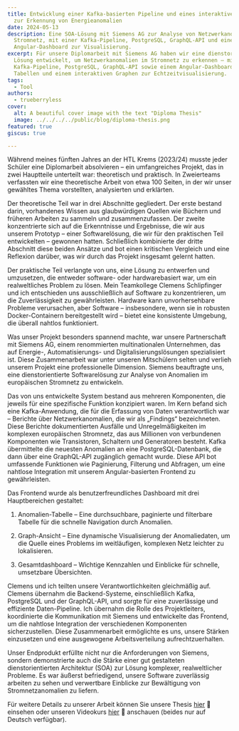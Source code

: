 ```yaml
---
title: Entwicklung einer Kafka-basierten Pipeline und eines interaktiven Graphen
  zur Erkennung von Energieanomalien
date: 2024-05-13
description: Eine SOA-Lösung mit Siemens AG zur Analyse von Netzwerkanomalien im
  Stromnetz, mit einer Kafka-Pipeline, PostgreSQL, GraphQL-API und einem
  Angular-Dashboard zur Visualisierung.
excerpt: Für unsere Diplomarbeit mit Siemens AG haben wir eine dienstorientierte
  Lösung entwickelt, um Netzwerkanomalien im Stromnetz zu erkennen — mit einer
  Kafka-Pipeline, PostgreSQL, GraphQL-API sowie einem Angular-Dashboard mit
  Tabellen und einem interaktiven Graphen zur Echtzeitvisualisierung.
tags:
  - Tool
authors:
  - trueberryless
cover:
  alt: A beautiful cover image with the text "Diploma Thesis"
  image: ../../../../public/blog/diploma-thesis.png
featured: true
giscus: true

---
```


Während meines fünften Jahres an der HTL Krems (2023/24) musste jeder Schüler eine Diplomarbeit absolvieren – ein umfangreiches Projekt, das in zwei Hauptteile unterteilt war: theoretisch und praktisch. In Zweierteams verfassten wir eine theoretische Arbeit von etwa 100 Seiten, in der wir unser gewähltes Thema vorstellten, analysierten und erklärten.

Der theoretische Teil war in drei Abschnitte gegliedert. Der erste bestand darin, vorhandenes Wissen aus glaubwürdigen Quellen wie Büchern und früheren Arbeiten zu sammeln und zusammenzufassen. Der zweite konzentrierte sich auf die Erkenntnisse und Ergebnisse, die wir aus unserem Prototyp – einer Softwarelösung, die wir für den praktischen Teil entwickelten – gewonnen hatten. Schließlich kombinierte der dritte Abschnitt diese beiden Ansätze und bot einen kritischen Vergleich und eine Reflexion darüber, was wir durch das Projekt insgesamt gelernt hatten.

Der praktische Teil verlangte von uns, eine Lösung zu entwerfen und umzusetzen, die entweder software- oder hardwarebasiert war, um ein realweltliches Problem zu lösen. Mein Teamkollege Clemens Schlipfinger und ich entschieden uns ausschließlich auf Software zu konzentrieren, um die Zuverlässigkeit zu gewährleisten. Hardware kann unvorhersehbare Probleme verursachen, aber Software – insbesondere, wenn sie in robusten Docker-Containern bereitgestellt wird – bietet eine konsistente Umgebung, die überall nahtlos funktioniert.

Was unser Projekt besonders spannend machte, war unsere Partnerschaft mit Siemens AG, einem renommierten multinationalen Unternehmen, das auf Energie-, Automatisierungs- und Digitalisierungslösungen spezialisiert ist. Diese Zusammenarbeit war unter unseren Mitschülern selten und verlieh unserem Projekt eine professionelle Dimension. Siemens beauftragte uns, eine dienstorientierte Softwarelösung zur Analyse von Anomalien im europäischen Stromnetz zu entwickeln.

Das von uns entwickelte System bestand aus mehreren Komponenten, die jeweils für eine spezifische Funktion konzipiert waren. Im Kern befand sich eine Kafka-Anwendung, die für die Erfassung von Daten verantwortlich war – Berichte über Netzwerkanomalien, die wir als „Findings“ bezeichneten. Diese Berichte dokumentierten Ausfälle und Unregelmäßigkeiten im komplexen europäischen Stromnetz, das aus Millionen von verbundenen Komponenten wie Transistoren, Schaltern und Generatoren besteht. Kafka übermittelte die neuesten Anomalien an eine PostgreSQL-Datenbank, die dann über eine GraphQL-API zugänglich gemacht wurde. Diese API bot umfassende Funktionen wie Paginierung, Filterung und Abfragen, um eine nahtlose Integration mit unserem Angular-basierten Frontend zu gewährleisten.

Das Frontend wurde als benutzerfreundliches Dashboard mit drei Hauptbereichen gestaltet:

1. Anomalien-Tabelle – Eine durchsuchbare, paginierte und filterbare Tabelle für die schnelle Navigation durch Anomalien.

2. Graph-Ansicht – Eine dynamische Visualisierung der Anomaliedaten, um die Quelle eines Problems im weitläufigen, komplexen Netz leichter zu lokalisieren.

3. Gesamtdashboard – Wichtige Kennzahlen und Einblicke für schnelle, umsetzbare Übersichten.

Clemens und ich teilten unsere Verantwortlichkeiten gleichmäßig auf. Clemens übernahm die Backend-Systeme, einschließlich Kafka, PostgreSQL und der GraphQL-API, und sorgte für eine zuverlässige und effiziente Daten-Pipeline. Ich übernahm die Rolle des Projektleiters, koordinierte die Kommunikation mit Siemens und entwickelte das Frontend, um die nahtlose Integration der verschiedenen Komponenten sicherzustellen. Diese Zusammenarbeit ermöglichte es uns, unsere Stärken einzusetzen und eine ausgewogene Arbeitsverteilung aufrechtzuerhalten.

Unser Endprodukt erfüllte nicht nur die Anforderungen von Siemens, sondern demonstrierte auch die Stärke einer gut gestalteten dienstorientierten Architektur (SOA) zur Lösung komplexer, realweltlicher Probleme. Es war äußerst befriedigend, unsere Software zuverlässig arbeiten zu sehen und verwertbare Einblicke zur Bewältigung von Stromnetzanomalien zu liefern.

Für weitere Details zu unserer Arbeit können Sie unsere Thesis [hier](https://trueberryless.org/thesis.pdf) 📜 einsehen oder unseren Videokurs [hier](https://videos.trueberryless.org/videos/thesis/) 🎥 anschauen (beides nur auf Deutsch verfügbar).
